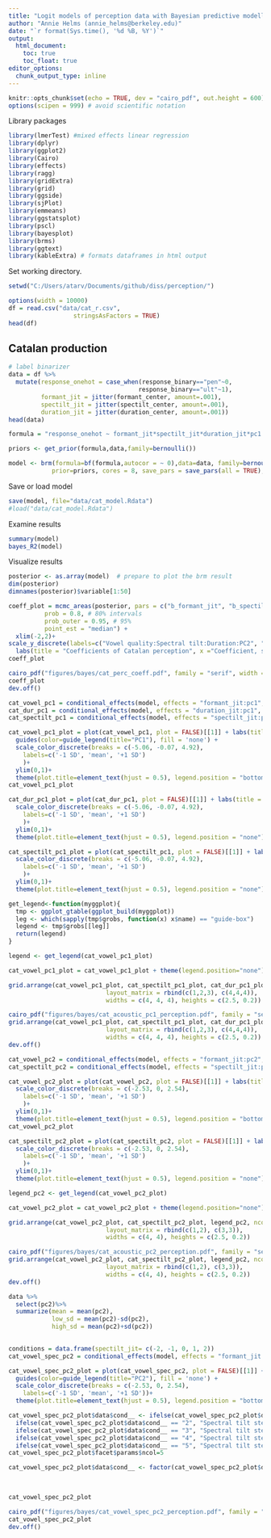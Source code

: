 ```yaml
---
title: "Logit models of perception data with Bayesian predictive modelling"
author: "Annie Helms (annie_helms@berkeley.edu)"
date: "`r format(Sys.time(), '%d %B, %Y')`"
output:
  html_document:
    toc: true
    toc_float: true
editor_options: 
  chunk_output_type: inline
---
```


```r
knitr::opts_chunk$set(echo = TRUE, dev = "cairo_pdf", out.height = 600)
options(scipen = 999) # avoid scientific notation
```

Library packages

```r
library(lmerTest) #mixed effects linear regression
library(dplyr)
library(ggplot2)
library(Cairo)
library(effects)
library(ragg)
library(gridExtra)
library(grid)
library(ggside)
library(sjPlot)
library(emmeans)
library(ggstatsplot)
library(pscl)
library(bayesplot)
library(brms)
library(ggtext)
library(kableExtra) # formats dataframes in html output
```

Set working directory.

```r
setwd("C:/Users/atarv/Documents/github/diss/perception/")
```


```r
options(width = 10000)
df = read.csv("data/cat_r.csv", 
                  stringsAsFactors = TRUE)
head(df)
```

## Catalan production

```r
# label binarizer
data = df %>%
  mutate(response_onehot = case_when(response_binary=="pen"~0,
                                    response_binary=="ult"~1),
         formant_jit = jitter(formant_center, amount=.001),
         spectilt_jit = jitter(spectilt_center, amount=.001),
         duration_jit = jitter(duration_center, amount=.001))
head(data)
```


```r
formula = "response_onehot ~ formant_jit*spectilt_jit*duration_jit*pc1 + formant_jit*spectilt_jit*duration_jit*pc2 + (formant_jit*spectilt_jit*duration_jit|partID)"

priors <- get_prior(formula,data,family=bernoulli())

model <- brm(formula=bf(formula,autocor = ~ 0),data=data, family=bernoulli(), 
            prior=priors, cores = 8, save_pars = save_pars(all = TRUE), iter=4000)
```
Save or load model

```r
save(model, file="data/cat_model.Rdata")
#load("data/cat_model.Rdata")
```

Examine results

```r
summary(model)
bayes_R2(model)
```

Visualize results

```r
posterior <- as.array(model)  # prepare to plot the brm result
dim(posterior)
dimnames(posterior)$variable[1:50]
```

```r
coeff_plot = mcmc_areas(posterior, pars = c("b_formant_jit", "b_spectilt_jit", "b_duration_jit", "b_pc1", "b_pc2", "b_formant_jit:spectilt_jit", "b_formant_jit:duration_jit", "b_spectilt_jit:duration_jit", "b_formant_jit:pc1", "b_spectilt_jit:pc1", "b_duration_jit:pc1", "b_formant_jit:pc2", "b_spectilt_jit:pc2", "b_duration_jit:pc2", "b_formant_jit:spectilt_jit:duration_jit", "b_formant_jit:spectilt_jit:pc1", "b_formant_jit:duration_jit:pc1", "b_spectilt_jit:duration_jit:pc1", "b_formant_jit:spectilt_jit:pc2", "b_formant_jit:duration_jit:pc2", "b_spectilt_jit:duration_jit:pc2", "b_formant_jit:spectilt_jit:duration_jit:pc1", "b_formant_jit:spectilt_jit:duration_jit:pc2"), 
          prob = 0.8, # 80% intervals
          prob_outer = 0.95, # 95%
          point_est = "median") +
  xlim(-2,2)+
scale_y_discrete(labels=c("Vowel quality:Spectral tilt:Duration:PC2", "Vowel quality:Spectral tilt:Duration:PC1", "Spectral tilt:Duration:PC2", "Vowel quality:Duration:PC2", "Vowel quality:Spectral tilt:PC2", "Spectral tilt:Duration:PC1","Vowel quality:Duration:PC1", "Vowel quality:Spectral tilt:PC1", "Vowel quality:Spectral tilt:Duration", "Duration:PC2", "Spectral tilt:PC2", "Vowel quality:PC2", "Duration:PC1", "Spectral tilt:PC1", "Vowel quality:PC1", "Spectral tilt:Duration", "Vowel quality:Duration", "Vowel quality:Spectral tilt", "PC2", "PC1", "Duration", "Spectral tilt", "Vowel quality"), limits=rev) +
  labs(title = "Coefficients of Catalan perception", x ="Coefficient, sd(Oxtyone Stress)") +theme(plot.title=element_text(hjust = 0.5))
coeff_plot
```


```r
cairo_pdf("figures/bayes/cat_perc_coeff.pdf", family = "serif", width = 8, height = 6)
coeff_plot
dev.off()
```


```r
cat_vowel_pc1 = conditional_effects(model, effects = "formant_jit:pc1", int_conditions = "formant_jit")
cat_dur_pc1 = conditional_effects(model, effects = "duration_jit:pc1", int_conditions = "duration_jit")
cat_spectilt_pc1 = conditional_effects(model, effects = "spectilt_jit:pc1", int_conditions = "spectilt_jit")
```

```r
cat_vowel_pc1_plot = plot(cat_vowel_pc1, plot = FALSE)[[1]] + labs(title = "", x = "Vowel quality steps", y = "Proportion ponDIS") +
  guides(color=guide_legend(title="PC1"), fill = 'none') +
  scale_color_discrete(breaks = c(-5.06, -0.07, 4.92),
    labels=c('-1 SD', 'mean', '+1 SD')
    )+
  ylim(0,1)+
  theme(plot.title=element_text(hjust = 0.5), legend.position = "bottom")
cat_vowel_pc1_plot

cat_dur_pc1_plot = plot(cat_dur_pc1, plot = FALSE)[[1]] + labs(title = "", x = "Duration steps", y = "") + guides(color=guide_legend(title="PC1"), fill = 'none') +
  scale_color_discrete(breaks = c(-5.06, -0.07, 4.92),
    labels=c('-1 SD', 'mean', '+1 SD')
    )+
  ylim(0,1)+
  theme(plot.title=element_text(hjust = 0.5), legend.position = "none")

cat_spectilt_pc1_plot = plot(cat_spectilt_pc1, plot = FALSE)[[1]] + labs(title = "Catalan perception", x = "Spectral tilt steps", y = "") + guides(color=guide_legend(title="PC1"), fill = 'none') +
  scale_color_discrete(breaks = c(-5.06, -0.07, 4.92),
    labels=c('-1 SD', 'mean', '+1 SD')
    )+
  ylim(0,1)+
  theme(plot.title=element_text(hjust = 0.5), legend.position = "none")
```

```r
get_legend<-function(myggplot){
  tmp <- ggplot_gtable(ggplot_build(myggplot))
  leg <- which(sapply(tmp$grobs, function(x) x$name) == "guide-box")
  legend <- tmp$grobs[[leg]]
  return(legend)
}
```


```r
legend <- get_legend(cat_vowel_pc1_plot)

cat_vowel_pc1_plot = cat_vowel_pc1_plot + theme(legend.position="none")
```

```r
grid.arrange(cat_vowel_pc1_plot, cat_spectilt_pc1_plot, cat_dur_pc1_plot, legend, ncol=3, nrow = 2,
                           layout_matrix = rbind(c(1,2,3), c(4,4,4)),
                           widths = c(4, 4, 4), heights = c(2.5, 0.2))
```


```r
cairo_pdf("figures/bayes/cat_acoustic_pc1_perception.pdf", family = "serif", width = 12, height = 4)
grid.arrange(cat_vowel_pc1_plot, cat_spectilt_pc1_plot, cat_dur_pc1_plot, legend, ncol=3, nrow = 2,
                           layout_matrix = rbind(c(1,2,3), c(4,4,4)),
                           widths = c(4, 4, 4), heights = c(2.5, 0.2))
dev.off()
```

```r
cat_vowel_pc2 = conditional_effects(model, effects = "formant_jit:pc2", int_conditions = "formant_jit")
cat_spectilt_pc2 = conditional_effects(model, effects = "spectilt_jit:pc2", int_conditions = "spectilt_jit")
```

```r
cat_vowel_pc2_plot = plot(cat_vowel_pc2, plot = FALSE)[[1]] + labs(title = "", x = "Vowel quality steps", y = "Proportion ponDIS") + guides(color=guide_legend(title="PC2"), fill = 'none') +
  scale_color_discrete(breaks = c(-2.53, 0, 2.54),
    labels=c('-1 SD', 'mean', '+1 SD')
    )+
  ylim(0,1)+
  theme(plot.title=element_text(hjust = 0.5), legend.position = "bottom")
cat_vowel_pc2_plot

cat_spectilt_pc2_plot = plot(cat_spectilt_pc2, plot = FALSE)[[1]] + labs(title = "", x = "Spectral tilt steps", y = "") + guides(color=guide_legend(title="PC2"), fill = 'none') +
  scale_color_discrete(breaks = c(-2.53, 0, 2.54),
    labels=c('-1 SD', 'mean', '+1 SD')
    )+
  ylim(0,1)+
  theme(plot.title=element_text(hjust = 0.5), legend.position = "none")
```

```r
legend_pc2 <- get_legend(cat_vowel_pc2_plot)

cat_vowel_pc2_plot = cat_vowel_pc2_plot + theme(legend.position="none")
```

```r
grid.arrange(cat_vowel_pc2_plot, cat_spectilt_pc2_plot, legend_pc2, ncol=2, nrow = 2, top=textGrob("Catalan perception"),
                           layout_matrix = rbind(c(1,2), c(3,3)),
                           widths = c(4, 4), heights = c(2.5, 0.2))
```


```r
cairo_pdf("figures/bayes/cat_acoustic_pc2_perception.pdf", family = "serif", width = 8, height = 4)
grid.arrange(cat_vowel_pc2_plot, cat_spectilt_pc2_plot, legend_pc2, ncol=2, nrow = 2, top=textGrob("Catalan perception"),
                           layout_matrix = rbind(c(1,2), c(3,3)),
                           widths = c(4, 4), heights = c(2.5, 0.2))
dev.off()
```


```r
data %>%
  select(pc2)%>%
  summarize(mean = mean(pc2),
            low_sd = mean(pc2)-sd(pc2),
            high_sd = mean(pc2)+sd(pc2))
  
```

```r
conditions = data.frame(spectilt_jit= c(-2, -1, 0, 1, 2))
cat_vowel_spec_pc2 = conditional_effects(model, effects = "formant_jit:pc2", conditions = conditions)
```

```r
cat_vowel_spec_pc2_plot = plot(cat_vowel_spec_pc2, plot = FALSE)[[1]] + labs(title = "Catalan perception", x = "Vowel quality steps", y = "Proportion ponDIS") +
  guides(color=guide_legend(title="PC2"), fill = 'none') +
  scale_color_discrete(breaks = c(-2.53, 0, 2.54),
    labels=c('-1 SD', 'mean', '+1 SD'))+
  theme(plot.title=element_text(hjust = 0.5), legend.position = "bottom")

cat_vowel_spec_pc2_plot$data$cond__ <- ifelse(cat_vowel_spec_pc2_plot$data$cond__ == "1", "Spectral tilt step -2",
  ifelse(cat_vowel_spec_pc2_plot$data$cond__ == "2", "Spectral tilt step -1",
  ifelse(cat_vowel_spec_pc2_plot$data$cond__ == "3", "Spectral tilt step 0",
  ifelse(cat_vowel_spec_pc2_plot$data$cond__ == "4", "Spectral tilt step 1",
  ifelse(cat_vowel_spec_pc2_plot$data$cond__ == "5", "Spectral tilt step 2", 99)))))
cat_vowel_spec_pc2_plot$facet$params$ncol=5

cat_vowel_spec_pc2_plot$data$cond__ <- factor(cat_vowel_spec_pc2_plot$data$cond__, levels = c("Spectral tilt step -2", "Spectral tilt step -1",
                                                                                          "Spectral tilt step 0", "Spectral tilt step 1",
                                                                                          "Spectral tilt step 2"))

cat_vowel_spec_pc2_plot
```

```r
cairo_pdf("figures/bayes/cat_vowel_spec_pc2_perception.pdf", family = "serif", width = 8, height = 4)
cat_vowel_spec_pc2_plot
dev.off()
```
